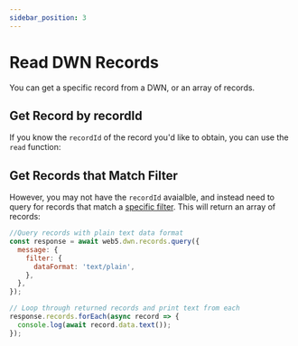 ```yaml
---
sidebar_position: 3
---
```



# Read DWN Records
You can get a specific record from a DWN, or an array of records.

## Get Record by recordId
If you know the `recordId` of the record you'd like to obtain, you can use the `read` function:

<CodeSnippet functionName='readRecordFromId'/>

## Get Records that Match Filter
However, you may not have the `recordId` avaialble, and instead need to query for records that match a [specific filter](/docs/web5/build/decentralized-web-nodes/query-from-dwn#filterable-record-properties). This will return an array of records:

```js
//Query records with plain text data format
const response = await web5.dwn.records.query({
  message: {
    filter: {
      dataFormat: 'text/plain',
    },
  },
});

// Loop through returned records and print text from each
response.records.forEach(async record => {
  console.log(await record.data.text());
});
```
